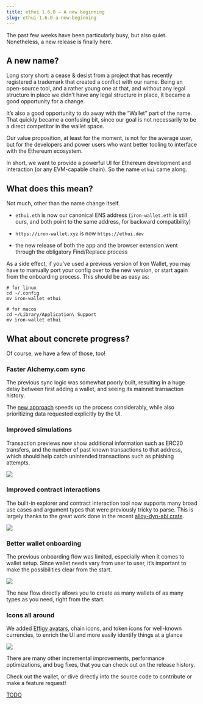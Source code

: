 ```yaml
---
title: ethui 1.6.0 – A new beginning
slug: ethui-1.6.0-a-new-beginning
---
```

The past few weeks have been particularly busy, but also quiet. Nonetheless, a new release is finally here.

<GithubEmbed url="https://github.com/ethui/ethui/releases/tag/v1.6.0)" />

## A new name?

Long story short: a cease & desist from a project that has recently registered a trademark that created a conflict with our name. Being an open-source tool, and a rather young one at that, and without any legal structure in place we didn’t have any legal structure in place, it became a good opportunity for a change.

It’s also a good opportunity to do away with the “Wallet” part of the name. That quickly became a confusing bit, since our goal is not necessarily to be a direct competitor in the wallet space.

Our value proposition, at least for the moment, is not for the average user, but for the developers and power users who want better tooling to interface with the Ethereum ecosystem.

In short, we want to provide a powerful UI for Ethereum development and interaction (or any EVM-capable chain). So the name `ethui` came along.

## What does this mean?

Not much, other than the name change itself.

* `ethui.eth` is now our canonical ENS address (`iron-wallet.eth` is still ours, and both point to the same address, for backward compatibility)

* `https://iron-wallet.xyz` is now `https://ethui.dev`

* the new release of both the app and the browser extension went through the obligatory Find/Replace process

As a side effect, if you’ve used a previous version of Iron Wallet, you may have to manually port your config over to the new version, or start again from the onboarding process. This should be as easy as:

```
# for linux
cd ~/.config
mv iron-wallet ethui

# for macos
cd ~/Library/Application\ Support
mv iron-wallet ethui
```

## What about concrete progress?

Of course, we have a few of those, too!

### Faster Alchemy.com sync

The previous sync logic was somewhat poorly built, resulting in a huge delay between first adding a wallet, and seeing its mainnet transaction history.

The [new approach](https://github.com/ethui/ethui/pull/609) speeds up the process considerably, while also prioritizing data requested explicitly by the UI.

### Improved simulations

Transaction previews now show additional information such as ERC20 transfers, and the number of past known transactions to that address, which should help catch unintended transactions such as phishing attempts.

![](./improved-sims.png)

### Improved contract interactions

The built-in explorer and contract interaction tool now supports many broad use cases and argument types that were previously tricky to parse. This is largely thanks to the great work done in the recent [alloy-dyn-abi crate](https://github.com/alloy-rs/core/tree/main/crates/dyn-abi).

![](./improved-contract-interactions.png)

### Better wallet onboarding

The previous onboarding flow was limited, especially when it comes to wallet setup. Since wallet needs vary from user to user, it’s important to make the possibilities clear from the start.

![](./wallet-onboarding.png)

The new flow directly allows you to create as many wallets of as many types as you need, right from the start.

### Icons all around

We added [Effigy avatars](https://effigy.im/), chain icons, and token icons for well-known currencies, to enrich the UI and more easily identify things at a glance

![](./icons.png)

There are many other incremental improvements, performance optimizations, and bug fixes, that you can check out on the release history.

Check out the wallet, or dive directly into the source code to contribute or make a feature request!

[TODO](https://ethui.dev/)

<GithubEmbed url="https://github.com/ethui/ethui)" />
